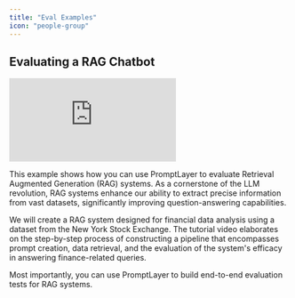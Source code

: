 ```yaml
---
title: "Eval Examples"
icon: "people-group"
---
```


## Evaluating a RAG Chatbot

<div style={{ position: 'relative', paddingBottom: '56.25%', height: 0 }}>
  <iframe 
    src="https://www.youtube.com/embed/DhKtNpvxawU?feature=youtu.be" 
    frameBorder="0" 
    allow="accelerometer; autoplay; clipboard-write; encrypted-media; gyroscope; picture-in-picture" 
    allowFullScreen 
    style={{ position: 'absolute', top: 0, left: 0, width: '100%', height: '100%' }}
  ></iframe>
</div>


This example shows how you can use PromptLayer to evaluate Retrieval Augmented Generation (RAG) systems. As a cornerstone of the LLM revolution, RAG systems enhance our ability to extract precise information from vast datasets, significantly improving question-answering capabilities.

We will create a RAG system designed for financial data analysis using a dataset from the New York Stock Exchange. The tutorial video elaborates on the step-by-step process of constructing a pipeline that encompasses prompt creation, data retrieval, and the evaluation of the system's efficacy in answering finance-related queries.

Most importantly, you can use PromptLayer to build end-to-end evaluation tests for RAG systems.